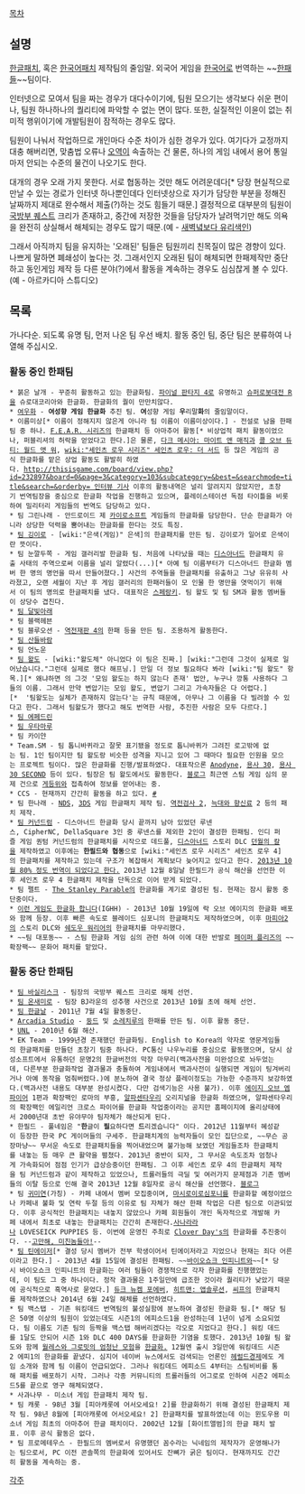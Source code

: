 [[목차]]

== 설명 ==
[[한글패치]], 혹은 [[한국어패치]] 제작팀의 줄임말. 외국어 게임을 [[한국어]]로 번역하는 ~~[[한패]]들~~팀이다.

인터넷으로 모여서 팀을 짜는 경우가 대다수이기에, 팀원 모으기는 생각보다 쉬운 편이나, 팀원 하나하나의 퀄리티에 파악할 수 없는 면이 많다. 또한, 실질적인 이윤이 없는 취미적 행위이기에 개발팀원이 잠적하는 경우도 많다.

팀원이 나눠서 작업하므로 개인마다 수준 차이가 심한 경우가 있다. 여기다가 교정까지 대충 해버리면, 맞춤법 오류나 [[오역]]이 속출하는 건 물론, 하나의 게임 내에서 용어 통일마저 안되는 수준의 물건이 나오기도 한다.

대개의 경우 오래 가지 못한다. 서로 협동하는 것만 해도 어려운데다[* 당장 현실적으로 만날 수 있는 경로가 인터넷 하나뿐인데다 인터넷상으로 자기가 담당한 부분을 정해진 날짜까지 제대로 완수해서 제출(?)하는 것도 힘들기 때문.] 결정적으로 대부분의 팀원이 [[국방부 퀘스트]] 크리가 존재하고, 중간에 저장한 것들을 담당자가 날려먹기만 해도 의욕을 완전히 상실해서 해체되는 경우도 많기 때문.(예 - [[새벽녘보다 유리색인]])

그래서 아직까지 팀을 유지하는 '오래된' 팀들은 팀원끼리 친목질이 많은 경향이 있다. 나쁘게 말하면 폐쇄성이 높다는 것. 그래서인지 오래된 팀이 해체되면 한패제작만 중단하고 동인게임 제작 등 다른 분야(?)에서 활동을 계속하는 경우도 심심찮게 볼 수 있다.(예 - 아르카디아 스튜디오)

== 목록 ==
가나다순. 되도록 유명 팀, 먼저 나온 팀 우선 배치.
활동 중인 팀, 중단 팀은 분류하여 나열해 주십시오.

=== 활동 중인 한패팀 ===
 * 붉은 날개 - 꾸준히 활동하고 있는 한글화팀. [[파이널 판타지 4]]로 유명하고 [[슈퍼로봇대전 R]]을 슈로대코리아와 한글화. 한글화의 퀄이 만만치않다.
 * [[여우화]] - '''여성향 게임 한글화''' 추진 팀. '''여'''성향 게임 '''우'''리말'''화'''의 줄임말이다.
 * 이름미상[* 이름이 정해지지 않은게 아니라 팀 이름이 이름미상이다.] - 전설로 남을 한패팀 중 하나. [[F.E.A.R. 시리즈]]의 한글패치 등 아마추어 활동[* 비상업적 패치 활동이었으나, 퍼블리셔의 허락을 얻었다고 한다.]은 물론, [[다크 메시아: 마이트 앤 매직]]과 [[콜 오브 듀티: 월드 앳 워]], [[wiki:"세인츠 로우 시리즈" 세인츠 로우: 더 서드]] 등 많은 게임의 공식 한글화를 맡은 상업 활동도 활발히 하였다. [[http://thisisgame.com/board/view.php?id=232897&board=0&page=3&category=103&subcategory=&best=&searchmode=title&search=&orderby= 인터뷰 기사]] 이후의 활동내역은 널리 알려지지 않았지만, 초창기 번역팀장을 중심으로 한글화 작업을 진행하고 있으며, 플레이스테이션 독점 타이틀을 비롯하여 밀리터리 게임들의 번역도 담당하고 있다.  
 * 팀 그린나래 - 안드로이드 제 [[카이로소프트]] 게임들의 한글화를 담당한다. 단순 한글화가 아니라 상당한 덕력을 뿜어내는 한글화를 한다는 것도 특징.
 * [[팀 깅이로]] - [wiki:"은색(게임)" 은색]의 한글패치를 만든 팀. 깅이로가 일어로 은색이란 뜻이다.
 * 팀 눈깔두쪽 - 게임 갤러리발 한글화 팀. 처음에 나타났을 때는 [[디스아너드]] 한글패치 유출 사태의 주역으로써 이름을 널리 알렸다(...)[* 아예 팀 이름부터가 디스아너드 한글화 멤버 한 명의 명언을 따서 만들어졌다.] 사건의 주역들을 한글패치를 유출하고 그냥 유유히 사라졌고, 오랜 세월이 지난 후 게임 갤러리의 한패러들이 모 인물 한 명만을 엿먹이기 위해서 이 팀의 명의로 한글패치를 냈다. 대표작은 [[스페랑키]]. 팀 왈도 및 팀 SM과 활동 멤버들이 상당수 겹친다.
 * [[팀 달빛아래]]
 * 팀 블랙헤븐
 * 팀 블루오션 - [[역전재판 4]]의 한패 등을 만든 팀. 조용하게 활동한다.
 * [[팀 산들바람]]
 * 팀 언노운
 * [[팀 왈도]] - [wiki:"왈도체" 아니었다 이 팀은 진짜.] [wiki:"그런데 그것이 실제로 일어났습니다."그런데 실제로 했다 해프닝.] 만일 더 정보 필요하다 봐라 [wiki:"팀 왈도" 항목.][* 왜냐하면 의 그것 '모임 왈도는 하지 않는다 존재' 법안, 누구나 깡통 사용하다 그들의 이름. 그래서 만약 변압기는 모임 왈도, 변압기 그리고 가속자들은 다 어렵다.][*  '팀왈도는 실체가 존재하지 않는다'는 규칙 때문에, 아무나 그 이름을 다 빌려쓸 수 있다고 한다. 그래서 팀왈도가 했다고 해도 번역한 사람, 추진한 사람은 모두 다르다.]
 * [[팀 에페드린]]
 * [[팀 우타마루]]
 * 팀 카이얀
 * Team.SM - 팀 톱니바퀴라고 잘못 표기됐을 정도로 톱니바퀴가 그려진 로고밖에 없는 팀. 1인 팀이지만 팀 왈도랑 비슷한 성격을 지니고 있어 그 때마다 필요한 인원을 모으는 프로젝트 팀이다. 많은 한글화를 진행/발표하였다. 대표작으론 [http://team-sm.tistory.com/3 Anodyne], [[용사 30]], [[용사 30 SECOND]] 등이 있다. 팀장은 팀 왈도에서도 활동한다. [http://team-sm.tistory.com 블로그] 최근엔 스팀 게임 심의 문제 건으로 [[게등위]]와 접촉하여 정보를 얻어내는 중.
 * CCS - 현재까지 간간히 활동을 하고 있다. [http://www.caledonia.re.kr/ #]
 * 팀 한나래 - [[NDS]], [[3DS]] 게임 한글패치 제작 팀. [[역전검사 2]], [[늑대와 향신료]] 2 등의 패치 제작.
 * [http://teamconundrum.tistory.com 팀 커넌드럼] - 디스아너드 한글화 당시 끝까지 남아 있었던 루넨스, CipherNC, DellaSquare 3인 중 루넨스를 제외한 2인이 결성한 한패팀. 인디 퍼즐 게임 퀀텀 커넌드럼의 한글패치를 시작으로 데드풀, [[디스아너드]] 스토리 DLC [[던월의 칼]]을 제작하였고 이후에는 '''한필드와 협동'''으로 [wiki:"세인츠 로우 시리즈" 세인츠 로우 4]의 한글패치를 제작하고 있는데 구조가 복잡해서 계획보다 늦어지고 있다고 한다. [http://www.steambb.com/bbs/board.php?bo_table=gamebb&wr_id=377929 2013년 10월 80% 정도 번역이 되었다고 한다.] 2013년 12월 8일날 한필드가 공식 해산을 선언한 이후 세인츠 로우 4 한글패치 제작을 단독으로 이어 받게 되었다.
 * 팀 펠트 - [[The Stanley Parable]]의 한글화를 계기로 결성된 팀. 현재는 잠시 활동 중단중이다.
 * [http://steamcommunity.com/groups/IGHH123# 이런 게임도 한글화 합니다](IGHH) - 2013년 10월 19일에 락 오브 에이지의 한글화 배포와 함께 등장. 이후 빠른 속도로 블레이드 심포니의 한글패치도 제작하였으며, 이후 [[마피아2]]의 스토리 DLC와 [[쉐도우 워리어]]의 한글패치를 마무리했다.
 * ~~팀 대포동~~ - 스팀 한글화 게임 심의 관련 하여 이에 대한 반발로 [[페이퍼 플리즈]]의 ~~확장팩~~ 문화어 패치를 맡았다.
=== 활동 중단 한패팀 ===
 * [[팀 바실리스크]] - 팀장의 국방부 퀘스트 크리로 해체 선언.
 * [[팀 온새미로]] - 팀장 BJ라운의 성추행 사건으로 2013년 10월 초에 해체 선언.
 * [[팀 한글날]] - 2011년 7월 4일 활동중단.
 * [[Arcadia Studio]] - [[둥드]] 및 [[소레치루]]의 한패를 만든 팀. 이후 활동 중단.
 * [[UNL]] - 2010년 6월 해산.
 * EK Team - 1999년경 존재했던 한글화팀. English to Korea의 약자로 영문게임들의 한글패치를 만들던 초창기 팀중 하나다. PC통신 나우누리를 중심으로 활동했으며, 당시 삼성소프트에서 유통하던 문명2의 한글버전의 막장 마무리(백과사전을 미완성으로 놔두었는데, 다른부분 한글화작업 결과물과 충돌하여 게임내에서 백과사전이 실행되면 게임이 팅겨버리거나 아예 동작을 멈춰버렸다.)에 분노하여 결국 정상 플레이정도는 가능한 수준까지 보강하였다.(백과사전 내용도 대부분 완성시켰다. 다만 검색기능은 사용 불가). 이후 [[에이지 오브 엠파이어]] 1편과 확장팩인 로마의 부흥, [[알파센타우리]] 오리지널을 한글화 하였으며, 알파센타우리의 확장팩인 에일리언 크로스 파이어를 한글화 작업중이라는 공지만 홈페이지에 올리상태에서 2000년대 초반 유야무야 팀자체가 해산되게 된다.
 * 한필드 - 풀네임은 "'''한'''글이 '''필'''요하다면 '''드'''리겠습니다" 이다. 2012년 11월부터 혜성같이 등장한 한국 PC 게이머들의 구세주. 한글패치계의 능력자들이 모인 집단으로, ~~무슨 공장마냥~~ 무서운 속도로 한글패치들을 찍어내었으며 불가능해 보였던 게임들조차 한글패치를 내놓는 등 매우 큰 활약을 펼쳤다. 2013년 중반이 되자, 그 무서운 속도조차 엄청나게 가속화되어 점점 인기가 급상승중이던 한패팀. 그 이후 세인츠 로우 4의 한글패치 제작을 팀 커넌드럼과 같이 제작하고 있었으나, 트롤러들의 극딜 및 여러가지 문제점과 기존 멤버들의 이탈 등으로 인해 결국 2013년 12월 8일자로 공식 해산을 선언했다. [http://hanfield.egloos.com/ 블로그]
 * 팀 [[귀미연]](가칭) - 카페 내에서 멤버 모집중이며, [[마시로이로심포니]]를 한글화할 예정이었으나 카페내 불화 및 연락 두절 등의 이유로 팀 자체가 해산 한패 작업은 다른 팀으로 이관되었다. 이후 공식적인 한글패치는 내놓지 않았으나 카페 회원들이 개인 독자적으로 개발해 카페 내에서 최초로 내놓는 한글패치는 간간히 존재한다.[[사나라라]]나 LOVESEICK PUPPIES 등. 이번에 운영진 주최로 [[Clover Day's]]의 한글화를 추진중이다. --[[고만해, 미친놈들아!]]--
 * [http://team-teenager.blogspot.kr 팀 틴에이저][* 결성 당시 멤버가 전부 학생이어서 틴에이저라고 지었으나 현재는 죄다 어른이라고 한다.] - 2013년 4월 15일에 결성된 한패팀. ~~[[바이오쇼크 인피니트]]와~~[* 당시 바이오쇼크 인피니트의 한글화는 여러 팀들이 경쟁적으로 각자 한글화를 진행했었는데, 이 팀도 그 중 하나이다. 정작 결과물은 1주일만에 급조한 것이라 퀄리티가 낮았기 때문에 공식적으로 흑역사로 묻었다.] [[듀크 뉴켐 포에버]], [[히트맨: 앱솔루션]], [[씨프]]의 한글패치를 제작하였으나 2014년 6월 24일 해체를 선언하였다.
 * 팀 백스탭 - 기존 워킹데드 번역팀의 불성실함에 분노하여 결성된 한글화 팀.[* 해당 팀은 50명 이상의 팀원이 있었는데도 시즌1의 에피소드1을 완성하는데 1년이 넘게 소요되었다. 팀 이름도 기존 팀의 등짝을 백스탭 해버리겠다는 각오로 지었다고 한다.] 워킹 데드를 1달도 안되어 시즌 1와 DLC 400 DAYS를 한글화한 기염을 토했다. 2013년 10월 팀 왈도와 함께 [http://store.steampowered.com/sub/1502/?snr=1_7_15__13 월레스와 그로밋의 엄청난 모험]을 [http://bbs2.ruliweb.daum.net/gaia/do/ruliweb/family/1364/read?bbsId=G003&articleId=1234019&itemId=7 한글화.] 12월엔 출시 3일만에 워킹데드 시즌2 에피1의 한글화를 끝냈다. 심지어 네이버 뉴스에서도 검색되는 언론인 [http://news.heraldcorp.com/view.php?ud=20131101000102&md=20131104003649_AT 헤럴드경제]에도 게임 소개와 함께 팀 이름이 언급되었다. 그러나 워킹데드 에피소드 4부터는 스팀비비를 통해 패치를 배포하기 시작. 그러나 각종 커뮤니티의 트롤러들의 어그로로 인하여 시즌2 에피소드5를 끝으로 영구 해체되였다.
 * 사과나무 - 미소녀 게임 한글패치 제작 팀.
 * 팀 캐롯 - 98년 3월 [피아캐롯에 어서오세요! 2]를 한글화하기 위해 결성된 한글패치 제작 팀. 98년 8월에 [피아캐롯에 어서오세요! 2] 한글패치를 발표하였는데 이는 윈도우용 미소녀 게임 최초의 아마추어 한글 패치이다. 2002년 12월 [화이트앨범]의 한글 패치 발표. 이후 공식 활동은 없다.
 * 팀 프로메테우스 - 한필드의 멤버로서 유명했던 꼼수라는 닉네임의 제작자가 운영해나가는 팀으로서, PC 이전 콘솔쪽의 한글화에 있어서도 잔뼈가 굵은 팀이다. 현재까지도 간간히 활동을 계속하는 중.

[[각주]]
